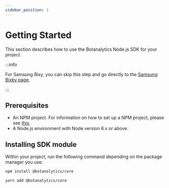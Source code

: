 ```yaml
---
sidebar_position: 1
---
```



# Getting Started

This section describes how to use the Botanalytics Node.js SDK for your project.

<V3Warning />

:::info 

For Samsung Bixy, you can skip this step and go directly to the [Samsung Bixby page](samsung-bixby).

:::


## Prerequisites

* An NPM project. For information on how to set up a NPM project, please see [this](https://docs.npmjs.com/getting-started/creating-node-modules).
* A Node.js environment with Node version 6.x or above.

## Installing SDK module

Within your project, run the following command depending on the package manager you use:

<Tabs>
<TabItem value="npm" label="NPM">

```bash
npm install @botanalytics/core
```

</TabItem>
<TabItem value="yarn" label="Yarn">

```bash
yarn add @botanalytics/core
```

</TabItem>
</Tabs>